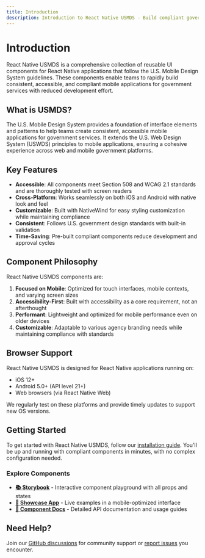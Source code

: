 ```yaml
---
title: Introduction
description: Introduction to React Native USMDS - Build compliant government mobile apps faster
---
```


# Introduction

React Native USMDS is a comprehensive collection of reusable UI components for React Native applications that follow the U.S. Mobile Design System guidelines. These components enable teams to rapidly build consistent, accessible, and compliant mobile applications for government services with reduced development effort.

## What is USMDS?

The U.S. Mobile Design System provides a foundation of interface elements and patterns to help teams create consistent, accessible mobile applications for government services. It extends the U.S. Web Design System (USWDS) principles to mobile applications, ensuring a cohesive experience across web and mobile government platforms.

## Key Features

- **Accessible**: All components meet Section 508 and WCAG 2.1 standards and are thoroughly tested with screen readers
- **Cross-Platform**: Works seamlessly on both iOS and Android with native look and feel
- **Customizable**: Built with NativeWind for easy styling customization while maintaining compliance
- **Consistent**: Follows U.S. government design standards with built-in validation
- **Time-Saving**: Pre-built compliant components reduce development and approval cycles

## Component Philosophy

React Native USMDS components are:

1. **Focused on Mobile**: Optimized for touch interfaces, mobile contexts, and varying screen sizes
2. **Accessibility-First**: Built with accessibility as a core requirement, not an afterthought
3. **Performant**: Lightweight and optimized for mobile performance even on older devices
4. **Customizable**: Adaptable to various agency branding needs while maintaining compliance with standards

## Browser Support

React Native USMDS is designed for React Native applications running on:

- iOS 12+
- Android 5.0+ (API level 21+)
- Web browsers (via React Native Web)

We regularly test on these platforms and provide timely updates to support new OS versions.

## Getting Started

To get started with React Native USMDS, follow our [installation guide](/docs/getting-started/initial-setup). You'll be up and running with compliant components in minutes, with no complex configuration needed.

### Explore Components

- **[📚 Storybook](https://usmds-storybook.expo.app/)** - Interactive component playground with all props and states
- **[📱 Showcase App](https://usmds-showcase.expo.app/)** - Live examples in a mobile-optimized interface
- **[📖 Component Docs](/docs/components)** - Detailed API documentation and usage guides

## Need Help?

Join our [GitHub discussions](https://github.com/blencorp/react-native-usmds/discussions) for community support or [report issues](https://github.com/blencorp/react-native-usmds/issues) you encounter.